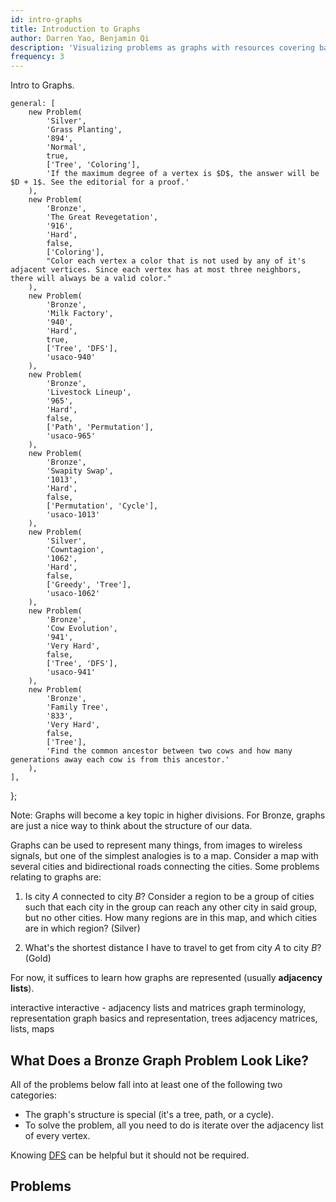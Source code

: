 ```yaml
---
id: intro-graphs
title: Introduction to Graphs
author: Darren Yao, Benjamin Qi
description: 'Visualizing problems as graphs with resources covering basic terminology.'
frequency: 3
---
```


<Resources>
	<Resource source = "YouTube" title = "Graph Representations" url = "https://www.youtube.com/watch?v=XZGsBUgmeXc&list=PLtLxhThTxJMVMvWJoE2p8Z84tA8suGzvn&index=4">
		Intro to Graphs.
	</Resource>
</Resources>

	general: [
		new Problem(
			'Silver',
			'Grass Planting',
			'894',
			'Normal',
			true,
			['Tree', 'Coloring'],
			'If the maximum degree of a vertex is $D$, the answer will be $D + 1$. See the editorial for a proof.'
		),
		new Problem(
			'Bronze',
			'The Great Revegetation',
			'916',
			'Hard',
			false,
			['Coloring'],
			"Color each vertex a color that is not used by any of it's adjacent vertices. Since each vertex has at most three neighbors, there will always be a valid color."
		),
		new Problem(
			'Bronze',
			'Milk Factory',
			'940',
			'Hard',
			true,
			['Tree', 'DFS'],
			'usaco-940'
		),
		new Problem(
			'Bronze',
			'Livestock Lineup',
			'965',
			'Hard',
			false,
			['Path', 'Permutation'],
			'usaco-965'
		),
		new Problem(
			'Bronze',
			'Swapity Swap',
			'1013',
			'Hard',
			false,
			['Permutation', 'Cycle'],
			'usaco-1013'
		),
		new Problem(
			'Silver',
			'Cowntagion',
			'1062',
			'Hard',
			false,
			['Greedy', 'Tree'],
			'usaco-1062'
		),
		new Problem(
			'Bronze',
			'Cow Evolution',
			'941',
			'Very Hard',
			false,
			['Tree', 'DFS'],
			'usaco-941'
		),
		new Problem(
			'Bronze',
			'Family Tree',
			'833',
			'Very Hard',
			false,
			['Tree'],
			'Find the common ancestor between two cows and how many generations away each cow is from this ancestor.'
		),
	],
};

Note: Graphs will become a key topic in higher divisions. For Bronze, graphs are just a nice way to think about the structure of our data.

Graphs can be used to represent many things, from images to wireless signals, but one of the simplest analogies is to a map. Consider a map with several cities and bidirectional roads connecting the cities. Some problems relating to graphs are:

1.  Is city $A$ connected to city $B$? Consider a region to be a group of cities such that each city in the group can reach any other city in said group, but no other cities. How many regions are in this map, and which cities are in which region? (Silver)

2.  What's the shortest distance I have to travel to get from city $A$ to city $B$? (Gold)

For now, it suffices to learn how graphs are represented (usually **adjacency lists**).

<Resources>
	<Resource
		source="CSA"
		title="Introduction to Graphs"
		url="introduction_to_graphs"
		starred
	>
		interactive
	</Resource>
	<Resource
		source="CSA"
		title="Graph Representations"
		url="graph_representation"
		starred
	>
		interactive - adjacency lists and matrices
	</Resource>
	<Resource source="CPH" title="11 - Basics of Graphs" starred>
		graph terminology, representation
	</Resource>
	<Resource source="IUSACO" title="10.1 to 10.3 - Graph Theory">
		graph basics and representation, trees
	</Resource>
	<Resource source="PAPS" title="6.4 - Graphs">
		adjacency matrices, lists, maps
	</Resource>
</Resources>

<!-- <Resource
	source="TC"
	title="Intro to Graphs Section 1"
	url="introduction-to-graphs-and-their-data-structures-section-1"
></Resource> -->

## What Does a Bronze Graph Problem Look Like?

All of the problems below fall into at least one of the following two categories:

- The graph's structure is special (it's a tree, path, or a cycle).
- To solve the problem, all you need to do is iterate over the adjacency list of every vertex.

Knowing [DFS](/silver/dfs) can be helpful but it should not be required.

## Problems

<Problems problems={problems.general} />
